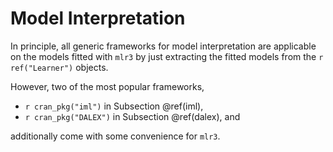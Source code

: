 # Model Interpretation {#interpretation}

In principle, all generic frameworks for model interpretation are applicable on the models fitted with `mlr3` by just extracting the fitted models from the `r ref("Learner")` objects.

However, two of the most popular frameworks,

* `r cran_pkg("iml")` in Subsection \@ref(iml),
* `r cran_pkg("DALEX")` in Subsection \@ref(dalex), and

additionally come with some convenience for `mlr3`.
